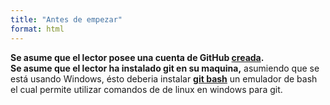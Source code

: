 ```yaml
---
title: "Antes de empezar"
format: html
---
```


**Se asume que el lector posee una cuenta de GitHub [creada](https://github.com/signup).**</br>
**Se asume que el lector ha instalado git en su maquina,**
asumiendo que se está usando Windows, ésto deberia instalar [**git bash**](https://git-scm.com/download/win) un emulador de bash el cual permite utilizar comandos de de linux en windows para git.
